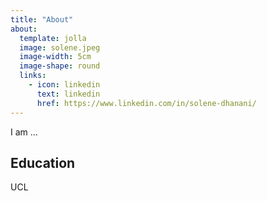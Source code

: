 ```yaml
---
title: "About"
about: 
  template: jolla
  image: solene.jpeg
  image-width: 5cm
  image-shape: round
  links:
    - icon: linkedin
      text: linkedin
      href: https://www.linkedin.com/in/solene-dhanani/
---
```


I am ...

## Education

UCL
